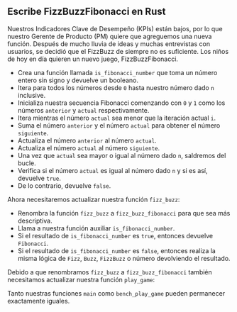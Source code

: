 
## Escribe FizzBuzzFibonacci en Rust

Nuestros Indicadores Clave de Desempeño (KPIs) están bajos, por lo que nuestro Gerente de Producto (PM) quiere que agreguemos una nueva función. 
Después de mucho lluvia de ideas y muchas entrevistas con usuarios, se decidió que el FizzBuzz de siempre no es suficiente.
Los niños de hoy en día quieren un nuevo juego, FizzBuzzFibonacci.

<FizzBuzzFibonacciRules />

<IsFibonacciNumberRustCode />

- Crea una función llamada `is_fibonacci_number` que toma un número entero sin signo y devuelve un booleano.
- Itera para todos los números desde `0` hasta nuestro número dado `n` inclusive.
- Inicializa nuestra secuencia Fibonacci comenzando con `0` y `1` como los números `anterior` y `actual` respectivamente.
- Itera mientras el número `actual` sea menor que la iteración actual `i`.
- Suma el número `anterior` y el número `actual` para obtener el número `siguiente`.
- Actualiza el número `anterior` al número `actual`.
- Actualiza el número `actual` al número `siguiente`.
- Una vez que `actual` sea mayor o igual al número dado `n`, saldremos del bucle.
- Verifica si el número `actual` es igual al número dado `n` y si es así, devuelve `true`.
- De lo contrario, devuelve `false`.

Ahora necesitaremos actualizar nuestra función `fizz_buzz`:

<FizzBuzzFibonacciRustCode />

- Renombra la función `fizz_buzz` a `fizz_buzz_fibonacci` para que sea más descriptiva.
- Llama a nuestra función auxiliar `is_fibonacci_number`.
- Si el resultado de `is_fibonacci_number` es `true`, entonces devuelve `Fibonacci`.
- Si el resultado de `is_fibonacci_number` es `false`, entonces realiza la misma lógica de `Fizz`, `Buzz`, `FizzBuzz` o número devolviendo el resultado.

Debido a que renombramos `fizz_buzz` a `fizz_buzz_fibonacci` también necesitamos actualizar nuestra función `play_game`:

<PlayGameRustCode />

Tanto nuestras funciones `main` como `bench_play_game` pueden permanecer exactamente iguales.